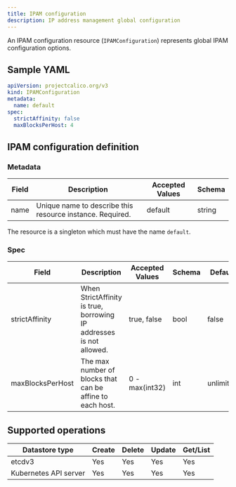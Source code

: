 ```yaml
---
title: IPAM configuration
description: IP address management global configuration
---
```


An IPAM configuration resource (`IPAMConfiguration`) represents global IPAM configuration options.

## Sample YAML

```yaml
apiVersion: projectcalico.org/v3
kind: IPAMConfiguration
metadata:
  name: default
spec:
  strictAffinity: false
  maxBlocksPerHost: 4
```

## IPAM configuration definition

### Metadata

| Field | Description                                               | Accepted Values | Schema |
| ----- | --------------------------------------------------------- | --------------- | ------ |
| name  | Unique name to describe this resource instance. Required. | default         | string |

The resource is a singleton which must have the name `default`.

### Spec

| Field            | Description                                                         | Accepted Values | Schema | Default   |
| ---------------- | ------------------------------------------------------------------- | --------------- | ------ | --------- |
| strictAffinity   | When StrictAffinity is true, borrowing IP addresses is not allowed. | true, false     | bool   | false     |
| maxBlocksPerHost | The max number of blocks that can be affine to each host.           | 0 - max(int32)  | int    | unlimited |

## Supported operations

| Datastore type        | Create | Delete | Update | Get/List |
| --------------------- | ------ | ------ | ------ | -------- |
| etcdv3                | Yes    | Yes    | Yes    | Yes      |
| Kubernetes API server | Yes    | Yes    | Yes    | Yes      |
